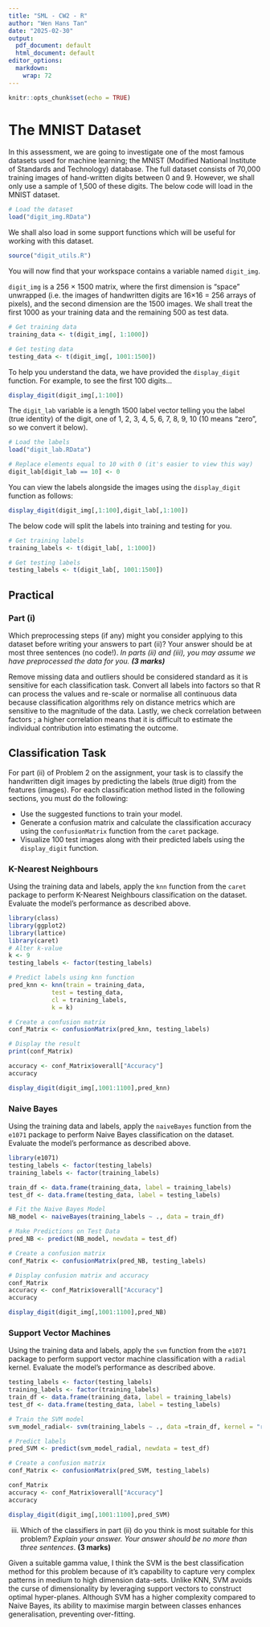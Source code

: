 ```yaml
---
title: "SML - CW2 - R"
author: "Wen Hans Tan"
date: "2025-02-30"
output:
  pdf_document: default
  html_document: default
editor_options:
  markdown:
    wrap: 72
---
```


```r
knitr::opts_chunk$set(echo = TRUE)
```

# The MNIST Dataset

In this assessment, we are going to investigate one of the most famous
datasets used for machine learning; the MNIST (Modified National
Institute of Standards and Technology) database. The full dataset
consists of 70,000 training images of hand-written digits between 0 and
9. However, we shall only use a sample of 1,500 of these digits. The
below code will load in the MNIST dataset.

```r
# Load the dataset
load("digit_img.RData")
```

We shall also load in some support functions which will be useful for
working with this dataset.

```r
source("digit_utils.R")
```

You will now find that your workspace contains a variable named
`digit_img`.

`digit_img` is a 256 × 1500 matrix, where the first dimension is “space”
unwrapped (i.e. the images of handwritten digits are 16×16 = 256 arrays
of pixels), and the second dimension are the 1500 images. We shall treat
the first 1000 as your training data and the remaining 500 as test data.

```r
# Get training data
training_data <- t(digit_img[, 1:1000])

# Get testing data
testing_data <- t(digit_img[, 1001:1500])
```

To help you understand the data, we have provided the `display_digit`
function. For example, to see the first 100 digits...

```r
display_digit(digit_img[,1:100])
```

The `digit_lab` variable is a length 1500 label vector telling you the
label (true identity) of the digit, one of 1, 2, 3, 4, 5, 6, 7, 8, 9, 10
(10 means “zero”, so we convert it below).

```r
# Load the labels
load("digit_lab.RData")

# Replace elements equal to 10 with 0 (it's easier to view this way)
digit_lab[digit_lab == 10] <- 0
```

You can view the labels alongside the images using the `display_digit`
function as follows:

```r
display_digit(digit_img[,1:100],digit_lab[,1:100])
```

The below code will split the labels into training and testing for you.

```r
# Get training labels
training_labels <- t(digit_lab[, 1:1000])

# Get testing labels
testing_labels <- t(digit_lab[, 1001:1500])
```

## Practical

### Part (i)

Which preprocessing steps (if any) might you consider applying to this
dataset before writing your answers to part (ii)? Your answer should be
at most three sentences (no code!). *In parts (ii) and (iii), you may
assume we have preprocessed the data for you. **(3 marks)***

Remove missing data and outliers should be considered standard as it is
sensitive for each classification task. Convert all labels into factors
so that R can process the values and re-scale or normalise all
continuous data because classification algorithms rely on distance
metrics which are sensitive to the magnitude of the data. Lastly, we
check correlation between factors ; a higher correlation means that it
is difficult to estimate the individual contribution into estimating the
outcome.

## Classification Task

For part (ii) of Problem 2 on the assignment, your task is to classify
the handwritten digit images by predicting the labels (true digit) from
the features (images). For each classification method listed in the
following sections, you must do the following:

-   Use the suggested functions to train your model.
-   Generate a confusion matrix and calculate the classification
    accuracy using the `confusionMatrix` function from the `caret`
    package.
-   Visualize 100 test images along with their predicted labels using
    the `display_digit` function.

### K-Nearest Neighbours

Using the training data and labels, apply the `knn` function from the
`caret` package to perform K-Nearest Neighbours classification on the
dataset. Evaluate the model’s performance as described above.

```r
library(class)
library(ggplot2)
library(lattice)
library(caret)
# Alter k-value
k <- 9
testing_labels <- factor(testing_labels)

# Predict labels using knn function 
pred_knn <- knn(train = training_data, 
            test = testing_data, 
            cl = training_labels, 
            k = k)

# Create a confusion matrix
conf_Matrix <- confusionMatrix(pred_knn, testing_labels)

# Display the result
print(conf_Matrix)

accuracy <- conf_Matrix$overall["Accuracy"]
accuracy
```

```r
display_digit(digit_img[,1001:1100],pred_knn)
```

### Naive Bayes

Using the training data and labels, apply the `naiveBayes` function from
the `e1071` package to perform Naive Bayes classification on the
dataset. Evaluate the model’s performance as described above.

```r
library(e1071)
testing_labels <- factor(testing_labels)
training_labels <- factor(training_labels)

train_df <- data.frame(training_data, label = training_labels)
test_df <- data.frame(testing_data, label = testing_labels)

# Fit the Naive Bayes Model
NB_model <- naiveBayes(training_labels ~ ., data = train_df)

# Make Predictions on Test Data
pred_NB <- predict(NB_model, newdata = test_df)

# Create a confusion matrix
conf_Matrix <- confusionMatrix(pred_NB, testing_labels)

# Display confusion matrix and accuracy 
conf_Matrix
accuracy <- conf_Matrix$overall["Accuracy"]
accuracy
```

```r
display_digit(digit_img[,1001:1100],pred_NB)
```

### Support Vector Machines

Using the training data and labels, apply the `svm` function from the
`e1071` package to perform support vector machine classification with a
`radial` kernel. Evaluate the model’s performance as described above.

```r
testing_labels <- factor(testing_labels)
training_labels <- factor(training_labels)
train_df <- data.frame(training_data, label = training_labels)
test_df <- data.frame(testing_data, label = testing_labels)

# Train the SVM model
svm_model_radial<- svm(training_labels ~ ., data =train_df, kernel = "radial", gamma = 0.007,probability=TRUE)

# Predict labels
pred_SVM <- predict(svm_model_radial, newdata = test_df)

# Create a confusion matrix
conf_Matrix <- confusionMatrix(pred_SVM, testing_labels)

conf_Matrix 
accuracy <- conf_Matrix$overall["Accuracy"]
accuracy
```

```r
display_digit(digit_img[,1001:1100],pred_SVM)
```

(iii) Which of the classifiers in part (ii) do you think is most
      suitable for this problem? *Explain your answer. Your answer
      should be no more than three sentences*. **(3 marks)**

Given a suitable gamma value, I think the SVM is the best classification
method for this problem because of it's capability to capture very
complex patterns in medium to high dimension data-sets. Unlike KNN, SVM
avoids the curse of dimensionality by leveraging support vectors to
construct optimal hyper-planes. Although SVM has a higher complexity
compared to Naive Bayes, its ability to maximise margin between classes
enhances generalisation, preventing over-fitting.
